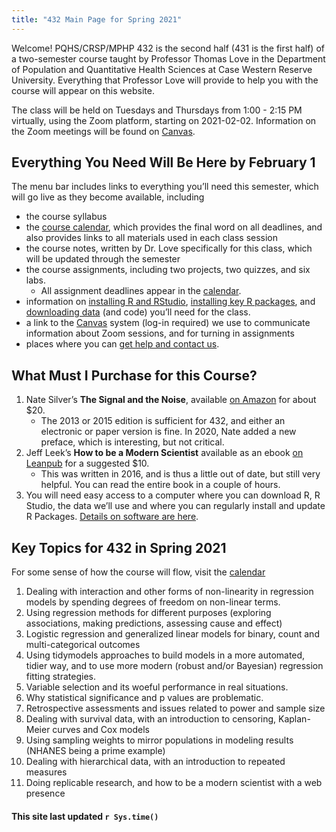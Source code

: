 ```yaml
---
title: "432 Main Page for Spring 2021"
---
```


Welcome! PQHS/CRSP/MPHP 432 is the second half (431 is the first half) of a two-semester course taught by Professor Thomas Love in the Department of Population and Quantitative Health Sciences at Case Western Reserve University. Everything that Professor Love will provide to help you with the course will appear on this website.

The class will be held on Tuesdays and Thursdays from 1:00 - 2:15 PM virtually, using the Zoom platform, starting on 2021-02-02. Information on the Zoom meetings will be found on [Canvas](https://canvas.case.edu).

## Everything You Need Will Be Here by February 1

The menu bar includes links to everything you'll need this semester, which will go live as they become available, including

- the course syllabus
- the [course calendar](calendar.html), which provides the final word on all deadlines, and also provides links to all materials used in each class session
- the course notes, written by Dr. Love specifically for this class, which will be updated through the semester
- the course assignments, including two projects, two quizzes, and six labs.
    - All assignment deadlines appear in the [calendar](calendar.html).
- information on [installing R and RStudio](software_install.html), [installing key R packages](r_packages.html), and [downloading data](data_index.html) (and code) you'll need for the class.
- a link to the [Canvas](https://canvas.case.edu/) system (log-in required) we use to communicate information about Zoom sessions, and for turning in assignments
- places where you can [get help and contact us](contact.html).

## What Must I Purchase for this Course?

1. Nate Silver's **The Signal and the Noise**, available [on Amazon](https://www.amazon.com/Signal-Noise-Many-Predictions-Fail-but/dp/0143125087) for about $20. 
    - The 2013 or 2015 edition is sufficient for 432, and either an electronic or paper version is fine. In 2020, Nate added a new preface, which is interesting, but not critical.
2. Jeff Leek's **How to be a Modern Scientist** available as an ebook [on Leanpub](https://leanpub.com/modernscientist) for a suggested $10.
    - This was written in 2016, and is thus a little out of date, but still very helpful. You can read the entire book in a couple of hours.
3. You will need easy access to a computer where you can download R, R Studio, the data we'll use and where you can regularly install and update R Packages. [Details on software are here](software_install.html).

## Key Topics for 432 in Spring 2021

For some sense of how the course will flow, visit the [calendar](calendar.html)

1. Dealing with interaction and other forms of non-linearity in regression models by spending degrees of freedom on non-linear terms.
2. Using regression methods for different purposes (exploring associations, making predictions, assessing cause and effect)
3. Logistic regression and generalized linear models for binary, count and multi-categorical outcomes
4. Using tidymodels approaches to build models in a more automated, tidier way, and to use more modern (robust and/or Bayesian) regression fitting strategies.
5. Variable selection and its woeful performance in real situations.
6. Why statistical significance and p values are problematic.
7. Retrospective assessments and issues related to power and sample size
8. Dealing with survival data, with an introduction to censoring, Kaplan-Meier curves and Cox models
9. Using sampling weights to mirror populations in modeling results (NHANES being a prime example)
10. Dealing with hierarchical data, with an introduction to repeated measures
11. Doing replicable research, and how to be a modern scientist with a web presence

#### This site last updated `r Sys.time()`
